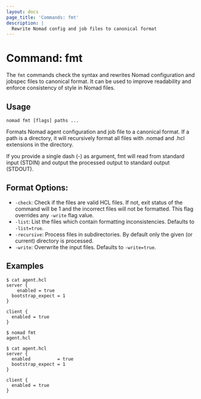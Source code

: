 ```yaml
---
layout: docs
page_title: 'Commands: fmt'
description: |
  Rewrite Nomad config and job files to canonical format
---
```


# Command: fmt

The `fmt` commands check the syntax and rewrites Nomad configuration and jobspec
files to canonical format. It can be used to improve readability and enforce
consistency of style in Nomad files.

## Usage

```plaintext
nomad fmt [flags] paths ...
```

Formats Nomad agent configuration and job file to a canonical format. If a path
is a directory, it will recursively format all files with .nomad and .hcl
extensions in the directory.

If you provide a single dash (-) as argument, fmt will read from standard input
(STDIN) and output the processed output to standard output (STDOUT).

## Format Options:

- `-check`: Check if the files are valid HCL files. If not, exit status of the
  command will be 1 and the incorrect files will not be formatted. This flag
  overrides any `-write` flag value.
- `-list`: List the files which contain formatting inconsistencies. Defaults to
  `-list=true`.
- `-recursive`: Process files in subdirectories. By default only the given (or
	current) directory is processed.
- `-write`: Overwrite the input files. Defaults to `-write=true`.

## Examples

```shell-session
$ cat agent.hcl
server {
    enabled = true
  bootstrap_expect = 1
}

client {
  enabled = true
}
```

```shell-session
$ nomad fmt
agent.hcl
```

```shell-session
$ cat agent.hcl
server {
  enabled          = true
  bootstrap_expect = 1
}

client {
  enabled = true
}
```
